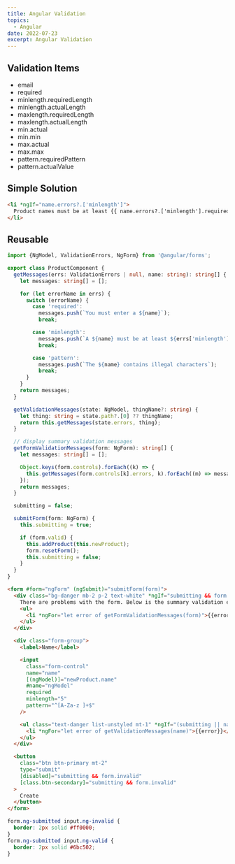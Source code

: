 ```yaml
---
title: Angular Validation
topics:
  - Angular
date: 2022-07-23
excerpt: Angular Validation
---
```


## Validation Items

- email
- required
- minlength.requiredLength
- minlength.actualLength
- maxlength.requiredLength
- maxlength.actualLength
- min.actual
- min.min
- max.actual
- max.max
- pattern.requiredPattern
- pattern.actualValue

## Simple Solution

```html
<li *ngIf="name.errors?.['minlength']">
  Product names must be at least {{ name.errors?.['minlength'].requiredLength }} characters
</li>
```

## Reusable

```ts
import {NgModel, ValidationErrors, NgForm} from '@angular/forms';

export class ProductComponent {
  getMessages(errs: ValidationErrors | null, name: string): string[] {
    let messages: string[] = [];

    for (let errorName in errs) {
      switch (errorName) {
        case 'required':
          messages.push(`You must enter a ${name}`);
          break;

        case 'minlength':
          messages.push(`A ${name} must be at least ${errs['minlength'].requiredLength} characters`);
          break;

        case 'pattern':
          messages.push(`The ${name} contains illegal characters`);
          break;
      }
    }
    return messages;
  }

  getValidationMessages(state: NgModel, thingName?: string) {
    let thing: string = state.path?.[0] ?? thingName;
    return this.getMessages(state.errors, thing);
  }

  // display summary validation messages
  getFormValidationMessages(form: NgForm): string[] {
    let messages: string[] = [];

    Object.keys(form.controls).forEach((k) => {
      this.getMessages(form.controls[k].errors, k).forEach((m) => messages.push(m));
    });
    return messages;
  }

  submitting = false;

  submitForm(form: NgForm) {
    this.submitting = true;

    if (form.valid) {
      this.addProduct(this.newProduct);
      form.resetForm();
      this.submitting = false;
    }
  }
}
```

```html
<form #form="ngForm" (ngSubmit)="submitForm(form)">
  <div class="bg-danger mb-2 p-2 text-white" *ngIf="submitting && form.invalid">
    There are problems with the form. Below is the summary validation errors:
    <ul>
      <li *ngFor="let error of getFormValidationMessages(form)">{{error}}</li>
    </ul>
  </div>

  <div class="form-group">
    <label>Name</label>

    <input
      class="form-control"
      name="name"
      [(ngModel)]="newProduct.name"
      #name="ngModel"
      required
      minlength="5"
      pattern="^[A-Za-z ]+$"
    />

    <ul class="text-danger list-unstyled mt-1" *ngIf="(submitting || name.dirty) && name.invalid">
      <li *ngFor="let error of getValidationMessages(name)">{{error}}</li>
    </ul>
  </div>

  <button
    class="btn btn-primary mt-2"
    type="submit"
    [disabled]="submitting && form.invalid"
    [class.btn-secondary]="submitting && form.invalid"
  >
    Create
  </button>
</form>
```

```css
form.ng-submitted input.ng-invalid {
  border: 2px solid #ff0000;
}
form.ng-submitted input.ng-valid {
  border: 2px solid #6bc502;
}
```
